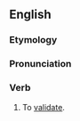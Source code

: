 ==English==

===Etymology===
{{suffix|valid|ify}}

===Pronunciation===
{{rfp|lang=en}}

===Verb===
{{en-verb|validifies|validifying|validified}}

# To [[validate]].